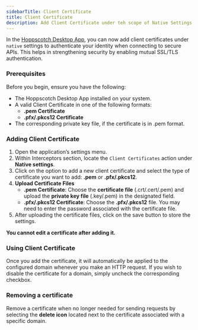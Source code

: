```yaml
---
sidebarTitle: Client Certificate
title: Client Certificate
description: Add Client Certificate under teh scope of Native Settings to enhance security while accessing APIs.
---
```


In the [Hoppscotch Desktop App](https://hoppscotch.com/download), you can now add client certificates under `native` settings to authenticate your identity when connecting to secure APIs. This helps in strengthening security by enabling mutual SSL/TLS authentication.

### Prerequisites

Before you begin, ensure you have the following:

- The Hoppscotch Desktop App installed on your system.
- A valid Client Certificate in one of the following formats:
    - **.pem Certificate**
    - **.pfx/.pkcs12 Certificate**
- The corresponding private key file, if the certificate is in .pem format.

### Adding Client Certificate

1. Open the application’s settings menu.
2. Within Interceptors section, locate the `Client Certificates` action under **Native settings**.
3. Click on the option to add a new client certificate and select the type of certificate you want to add: **.pem** or **.pfx/.pkcs12**.
4. **Upload Certificate Files**
    - **.pem Certificate**: Choose the **certificate file** (.crt/.cert/.pem) and upload the **private key file** (.key/.pem) in the designated field.
    - **.pfx/.pkcs12 Certificate**: Choose the **.pfx/.pkcs12** file. You may need to enter the password associated with the certificate file.
5. After uploading the certificate files, click on the save button to store the settings.

<Warning> **You cannot edit a certificate after adding it.** </Warning>

### Using Client Certificate

Once you add the certificate, it will automatically be applied to the configured domain whenever you make an HTTP request. If you wish to disable the certificate for a domain, simply uncheck the corresponding checkbox.

### Removing a certificate

Remove a certificate when no longer needed for sending requests by selecting the **delete icon** located next to the certificate associated with a specific domain.